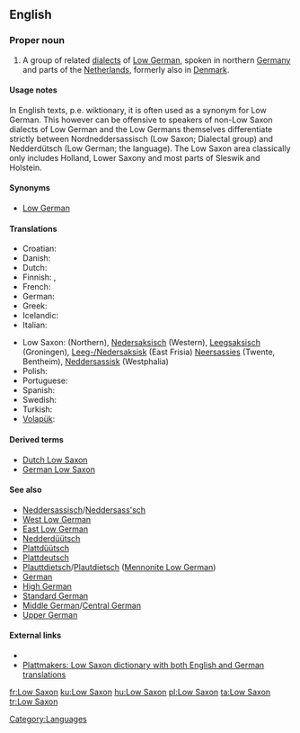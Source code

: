{{interwiktionary|code=nds}}
==English==
{{wikipedia}}

===Proper noun===
{{en-proper noun|sg=[[low|Low]] [[Saxon]]}}

# A group of related [[dialects]] of [[Low German]], spoken in northern [[Germany]] and parts of the [[Netherlands]], formerly also in [[Denmark]].

====Usage notes====
In English texts, p.e. wiktionary, it is often used as a synonym for Low German. This however can be offensive
to speakers of non-Low Saxon dialects of Low German and the Low Germans themselves differentiate strictly between Nordneddersassisch (Low Saxon; Dialectal group) and Nedderdütsch (Low German; the language). The Low Saxon area classically only includes Holland, Lower Saxony and most parts of Sleswik and Holstein.

====Synonyms====
* [[Low German]]

====Translations====
{{trans-top|language or language group}}
* Croatian: {{t|hr|donjosaksonski }}
* Danish: {{t|da|Nedersaksisk}}
* Dutch: {{t+|nl|Nedersaksisch|n}}
* Finnish: {{t+|fi|alasaksa}}, {{t+|fi|alasaksi}}
* French: {{t|fr|Bas Saxon}}
* German: {{t+|de|Niedersächsisch}}
* Greek: {{t|el|Χαμηλός Σάξονας|tr=Chamēlós Sáxonas|sc=Grek}}
* Icelandic: {{t|is|niðursaxneska}}
* Italian: {{t|it|basso Sassone|m}}
{{trans-mid}}
* Low Saxon: {{t|nds|Neddersassisch|n|xs=Low Saxon}} (Northern), [[Nedersaksisch]] (Western), [[Leegsaksisch]] (Groningen), [[Leegsaksisk|Leeg-/]][[Nedersaksisk]] (East Frisia) [[Neersassies]] (Twente, Bentheim), [[Neddersassisk]] (Westphalia)
* Polish: {{t|pl|dolnosaksoński}}
* Portuguese: {{t+|pt|baixo saxão}}
* Spanish: {{t+|es|bajo sajón}}
* Swedish: {{t-|sv|Lågsachsiska}}
* Turkish: {{t|tr|Aşağı Almanca}}
* [[Volapük]]: {{t|vo|Dona-Saxänapük}}
{{trans-bottom}}

====Derived terms====
* [[Dutch Low Saxon]]
* [[German Low Saxon]]

====See also====
* [[Neddersassisch]]/[[Neddersass'sch]]
* [[West Low German]]
* [[East Low German]]
* [[Nedderdüütsch]]
* [[Plattdüütsch]]
* [[Plattdeutsch]]
* [[Plauttdietsch]]/[[Plautdietsch]] ([[Mennonite Low German]])
* [[German]]
* [[High German]]
* [[Standard German]]
* [[Middle German]]/[[Central German]]
* [[Upper German]]

====External links====
* {{ethnologue|code=nds}}
* [http://plattmakers.de/?lang=en Plattmakers: Low Saxon dictionary with both English and German translations]

[[Category:Languages]]

[[fr:Low Saxon]]
[[ku:Low Saxon]]
[[hu:Low Saxon]]
[[pl:Low Saxon]]
[[ta:Low Saxon]]
[[tr:Low Saxon]]